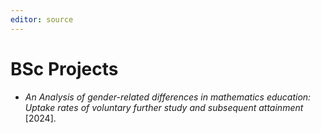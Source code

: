 ```yaml
---
editor: source
---
```


# BSc Projects

+ *An Analysis of gender-related differences in mathematics education: Uptake rates of voluntary further study and subsequent attainment* [2024]. 